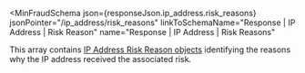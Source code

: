 
<MinFraudSchema
  json={responseJson.ip_address.risk_reasons}
  jsonPointer="/ip_address/risk_reasons"
  linkToSchemaName="Response | IP Address | Risk Reason"
  name="Response | IP Address | Risk Reasons"
>
  This array contains [IP Address Risk Reason objects](#schema--response--ip-address--risk-reason)
  identifying the reasons why the IP address received the associated risk.
</MinFraudSchema>

